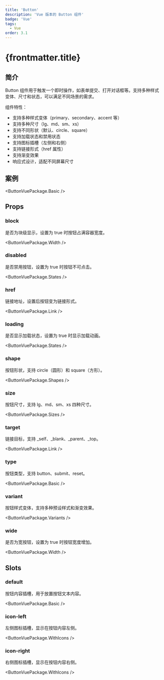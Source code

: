 ```yaml
---
title: 'Button'
description: 'Vue 版本的 Button 组件'
badge: 'Vue'
tags:
  - Vue
order: 3.1
---
```



# {frontmatter.title}

## 简介

Button 组件用于触发一个即时操作，如表单提交、打开对话框等。支持多种样式变体、尺寸和状态，可以满足不同场景的需求。

组件特性：

- 支持多种样式变体（primary、secondary、accent 等）
- 支持多种尺寸（lg、md、sm、xs）
- 支持不同形状（默认、circle、square）
- 支持加载状态和禁用状态
- 支持图标插槽（左侧和右侧）
- 支持链接形式（href 属性）
- 支持渐变效果
- 响应式设计，适配不同屏幕尺寸

## 案例

<ButtonVuePackage.Basic />

## Props

### block

是否为块级显示，设置为 true 时按钮占满容器宽度。

<ButtonVuePackage.Width />

### disabled

是否禁用按钮，设置为 true 时按钮不可点击。

<ButtonVuePackage.States />

### href

链接地址，设置后按钮变为链接形式。

<ButtonVuePackage.Link />

### loading

是否显示加载状态，设置为 true 时显示加载动画。

<ButtonVuePackage.States />

### shape

按钮形状，支持 circle（圆形）和 square（方形）。

<ButtonVuePackage.Shapes />

### size

按钮尺寸，支持 lg、md、sm、xs 四种尺寸。

<ButtonVuePackage.Sizes />

### target

链接目标，支持 _self、_blank、_parent、_top。

<ButtonVuePackage.Link />

### type

按钮类型，支持 button、submit、reset。

<ButtonVuePackage.Basic />

### variant

按钮样式变体，支持多种预设样式和渐变效果。

<ButtonVuePackage.Variants />

### wide

是否为宽按钮，设置为 true 时按钮宽度增加。

<ButtonVuePackage.Width />

## Slots

### default

按钮内容插槽，用于放置按钮文本内容。

<ButtonVuePackage.Basic />

### icon-left

左侧图标插槽，显示在按钮内容左侧。

<ButtonVuePackage.WithIcons />

### icon-right

右侧图标插槽，显示在按钮内容右侧。

<ButtonVuePackage.WithIcons />
